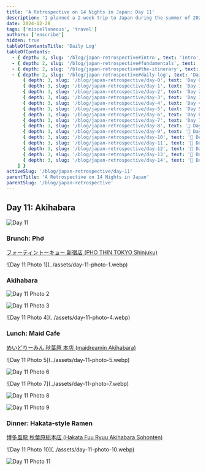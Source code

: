 ```yaml
---
title: 'A Retrospective on 14 Nights in Japan: Day 11'
description: 'I planned a 2-week trip to Japan during the summer of 2023 for my family. Here are some of the highlights, blunders, experiences gathered throughout the process.'
date: 2024-12-28
tags: ['miscellaneous', 'travel']
authors: ['enscribe']
hidden: true
tableOfContentsTitle: 'Daily Log'
tableOfContents:
  - { depth: 3, slug: '/blog/japan-retrospective#intro', text: 'Intro', subheadings: [] }
  - { depth: 2, slug: '/blog/japan-retrospective#fundamentals', text: 'Fundamentals', subheadings: [] }
  - { depth: 2, slug: '/blog/japan-retrospective#the-itinerary', text: 'The Itinerary', subheadings: [] }
  - { depth: 2, slug: '/blog/japan-retrospective#daily-log', text: 'Daily Log', subheadings: [
      { depth: 3, slug: '/blog/japan-retrospective/day-0', text: 'Day 0: Kansai Airport', subheadings: [] },
      { depth: 3, slug: '/blog/japan-retrospective/day-1', text: 'Day 1: Osaka Day Trip', subheadings: [] },
      { depth: 3, slug: '/blog/japan-retrospective/day-2', text: 'Day 2: Nara Day Trip', subheadings: [] },
      { depth: 3, slug: '/blog/japan-retrospective/day-3', text: 'Day 3: East Kyoto', subheadings: [] },
      { depth: 3, slug: '/blog/japan-retrospective/day-4', text: 'Day 4: West/Central Kyoto', subheadings: [] },
      { depth: 3, slug: '/blog/japan-retrospective/day-5', text: 'Day 5: Fushimi-Inari Taisha', subheadings: [] },
      { depth: 3, slug: '/blog/japan-retrospective/day-6', text: 'Day 6: Hakone', subheadings: [] },
      { depth: 3, slug: '/blog/japan-retrospective/day-7', text: 'Day 7: Hakone Round Course', subheadings: [] },
      { depth: 3, slug: '/blog/japan-retrospective/day-8', text: '🚧 Day 8: Shinjuku', subheadings: [] },
      { depth: 3, slug: '/blog/japan-retrospective/day-9', text: '🚧 Day 9: Yokohama, Shibuya', subheadings: [] },
      { depth: 3, slug: '/blog/japan-retrospective/day-10', text: '🚧 Day 10: Rest Day', subheadings: [] },
      { depth: 3, slug: '/blog/japan-retrospective/day-11', text: '🚧 Day 11: Akihabara', subheadings: [] },
      { depth: 3, slug: '/blog/japan-retrospective/day-12', text: '🚧 Day 12: Asakusa, Odaiba', subheadings: [] },
      { depth: 3, slug: '/blog/japan-retrospective/day-13', text: '🚧 Day 13: Kamakura Day Trip', subheadings: [] },
      { depth: 3, slug: '/blog/japan-retrospective/day-14', text: '🚧 Day 14: Haneda Airport', subheadings: [] },
    ] }
activeSlug: '/blog/japan-retrospective/day-11'
parentTitle: 'A Retrospective on 14 Nights in Japan'
parentSlug: '/blog/japan-retrospective'
---
```


## Day 11: Akihabara

![Day 11](../assets/day-11.webp)

### Brunch: Phở

[フォーティントーキョー 新宿店 (PHO THIN TOKYO Shinjuku)](https://tabelog.com/en/tokyo/A1304/A130401/13257231/)

<div class="mx-auto w-1/2">
![Day 11 Photo 1](../assets/day-11-photo-1.webp)

</div>

### Akihabara

![Day 11 Photo 2](../assets/day-11-photo-2.webp)

![Day 11 Photo 3](../assets/day-11-photo-3.webp)

<div class="mx-auto w-1/2">
![Day 11 Photo 4](../assets/day-11-photo-4.webp)

</div>

### Lunch: Maid Cafe

[めいどりーみん 秋葉原 本店 (maidreamin Akihabara)](https://tabelog.com/en/tokyo/A1311/A131101/13050366/)

<div class="flex gap-2 [&>*>*]:my-0">
![Day 11 Photo 5](../assets/day-11-photo-5.webp)

![Day 11 Photo 6](../assets/day-11-photo-6.webp)

</div>

<div class="flex gap-2 [&>*>*]:my-0">
![Day 11 Photo 7](../assets/day-11-photo-7.webp)

![Day 11 Photo 8](../assets/day-11-photo-8.webp)

</div>

![Day 11 Photo 9](../assets/day-11-photo-9.webp)

### Dinner: Hakata-style Ramen

[博多風龍 秋葉原総本店 (Hakata Fuu Ryuu Akihabara Sohonten)](https://tabelog.com/en/tokyo/A1311/A131101/13096267/)

<div class="flex gap-2 [&>*>*]:my-0">
![Day 11 Photo 10](../assets/day-11-photo-10.webp)

![Day 11 Photo 11](../assets/day-11-photo-11.webp)

</div>


